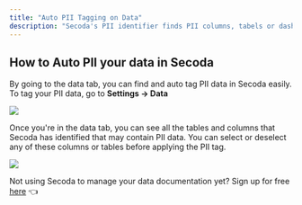 ```yaml
---
title: "Auto PII Tagging on Data"
description: "Secoda's PII identifier finds PII columns, tabels or dashboards in your data in Secoda."
---
```


## **How to Auto PII your data in Secoda**

By going to the data tab, you can find and auto tag PII data in Secoda easily. To tag your PII data, go to **Settings -> Data**

![](https://3544070331-files.gitbook.io/~/files/v0/b/gitbook-x-prod.appspot.com/o/spaces%2FqxbfBjqa19PllrcxgKxO%2Fuploads%2FffqbrAdoqlxa4HwDufCE%2FGroup%20587%20(3).png?alt=media&token=660a6efe-79f1-4ab1-9c76-f85e2c39834b)

Once you're in the data tab, you can see all the tables and columns that Secoda has identified that may contain PII data. You can select or deselect any of these columns or tables before applying the PII tag. 

![](https://3544070331-files.gitbook.io/~/files/v0/b/gitbook-x-prod.appspot.com/o/spaces%2FqxbfBjqa19PllrcxgKxO%2Fuploads%2FAh4IXnPBH6bsZDcGyRQ0%2FGroup%20587%20(2).png?alt=media&token=4fd49d34-c24d-4d1f-aec1-1bc87a98b973)

Not using Secoda to manage your data documentation yet? Sign up for free [here](http://app.secoda.co/) 👈